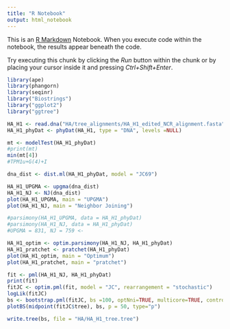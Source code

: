 ```yaml
---
title: "R Notebook"
output: html_notebook
---
```


This is an [R Markdown](http://rmarkdown.rstudio.com) Notebook. When you execute code within the notebook, the results appear beneath the code. 

Try executing this chunk by clicking the *Run* button within the chunk or by placing your cursor inside it and pressing *Ctrl+Shift+Enter*. 

```r
library(ape)
library(phangorn)
library(seqinr)
library("Biostrings")
library("ggplot2")
library("ggtree")
```

```r
HA_H1 <- read.dna("HA/tree_alignments/HA_H1_edited_NCR_alignment.fasta", format = "fasta")
HA_H1_phyDat <- phyDat(HA_H1, type = "DNA", levels =NULL)
```

```r
mt <- modelTest(HA_H1_phyDat)
#print(mt)
min(mt[4])
#TPM1u+G(4)+I 
```

```r
dna_dist <- dist.ml(HA_H1_phyDat, model = "JC69")
```

```r
HA_H1_UPGMA <- upgma(dna_dist)
HA_H1_NJ <- NJ(dna_dist)
plot(HA_H1_UPGMA, main = "UPGMA")
plot(HA_H1_NJ, main = "Neighbor Joining")
```

```r
#parsimony(HA_H1_UPGMA, data = HA_H1_phyDat)
#parsimony(HA_H1_NJ, data = HA_H1_phyDat)
#UPGMA = 831, NJ = 759 <-

HA_H1_optim <- optim.parsimony(HA_H1_NJ, HA_H1_phyDat)
HA_H1_pratchet <- pratchet(HA_H1_phyDat)
plot(HA_H1_optim, main = "Optimum")
plot(HA_H1_pratchet, main = "pratchet")

```

```r
fit <- pml(HA_H1_NJ, HA_H1_phyDat)
print(fit)
fitJC <- optim.pml(fit, model = "JC", rearrangement = "stochastic")
logLik(fitJC)
bs <- bootstrap.pml(fitJC, bs =100, optNni=TRUE, multicore=TRUE, control = pml.control(trace=0))
plotBS(midpoint(fitJC$tree), bs, p = 50, type="p")
```

```r
write.tree(bs, file = "HA/HA_H1_tree.tree")
```



